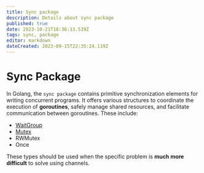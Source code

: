 ```yaml
---
title: Sync package
description: Details about sync package
published: true
date: 2023-10-21T16:36:13.539Z
tags: sync, package
editor: markdown
dateCreated: 2023-09-15T22:35:24.119Z
---
```


# Sync Package

In Golang, the `sync package` contains primitive synchronization elements for writing concurrent programs. It offers various structures to coordinate the execution of **goroutines**, safely manage shared resources, and facilitate communication between goroutines. These include:

- [WaitGroup](/en/golang/waitgroup)
- [Mutex](/en/golang/mutex)
- RWMutex
- Once

These types should be used when the specific problem is **much more difficult** to solve using channels.